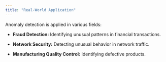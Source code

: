 ```yaml
---
title: "Real-World Application"
---
```


Anomaly detection is applied in various fields:

-   **Fraud Detection:** Identifying unusual patterns in financial transactions.

-   **Network Security:** Detecting unusual behavior in network traffic.

-   **Manufacturing Quality Control:** Identifying defective products.
